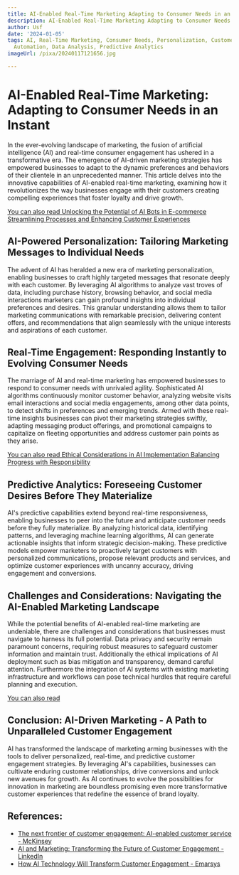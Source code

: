 ```yaml
---
title: AI-Enabled Real-Time Marketing Adapting to Consumer Needs in an Instant
description: AI-Enabled Real-Time Marketing Adapting to Consumer Needs in an Instant
author: Usf
date: '2024-01-05'
tags: AI, Real-Time Marketing, Consumer Needs, Personalization, Customer Engagement,
  Automation, Data Analysis, Predictive Analytics
imageUrl: /pixa/20240117121656.jpg

---
```

# AI-Enabled Real-Time Marketing: Adapting to Consumer Needs in an  Instant

In the ever-evolving  landscape of marketing,  the  fusion of artificial intelligence  (AI) and real-time  consumer  engagement has  ushered in a transformative era. The emergence of AI-driven marketing strategies has empowered businesses to adapt to the dynamic preferences and behaviors of their  clientele in  an unprecedented manner.  This article  delves into the innovative capabilities of AI-enabled real-time marketing, examining how it revolutionizes the way  businesses engage with their customers creating  compelling experiences that foster loyalty and drive growth.

[You can also read Unlocking the Potential of AI Bots in E-commerce Streamlining Processes and Enhancing Customer Experiences](Unlocking%20the%20Potential%20of%20AI%20Bots%20in%20E-commerce%20Streamlining%20Processes%20and%20Enhancing%20Customer%20Experiences)


## AI-Powered Personalization: Tailoring Marketing Messages to Individual Needs

The advent of AI has heralded a  new era of marketing personalization, enabling businesses to craft highly targeted messages that resonate deeply with each customer. By leveraging  AI  algorithms to analyze vast troves of data, including purchase history, browsing behavior, and social media interactions marketers  can gain  profound insights into individual preferences and desires. This  granular understanding allows them to tailor marketing communications  with remarkable precision,  delivering content offers, and recommendations that  align seamlessly with the unique interests and aspirations of each customer.

## Real-Time Engagement: Responding Instantly to Evolving Consumer Needs

The marriage of AI and real-time marketing has empowered businesses to respond to consumer  needs with unrivaled agility. Sophisticated  AI algorithms continuously monitor customer behavior,  analyzing website visits email interactions and social media engagements, among other data points, to detect shifts in preferences and emerging trends. Armed with these  real-time insights  businesses can  pivot their marketing strategies swiftly, adapting messaging product offerings,  and promotional campaigns  to capitalize on fleeting opportunities and address customer pain points as they arise.

[You can also read Ethical Considerations in AI Implementation Balancing  Progress with Responsibility](Ethical%20Considerations%20in%20AI%20Implementation%20Balancing%20Progress%20with%20Responsibility)


## Predictive Analytics: Foreseeing Customer  Desires Before They Materialize

AI's predictive capabilities extend beyond real-time responsiveness, enabling businesses to peer into the future and  anticipate customer needs before they fully materialize. By analyzing historical data, identifying patterns, and leveraging machine learning algorithms, AI can generate actionable insights that inform strategic decision-making. These predictive models empower marketers to proactively target customers with personalized  communications, propose relevant products and  services, and  optimize customer  experiences with uncanny accuracy, driving engagement and conversions.

## Challenges and  Considerations: Navigating the  AI-Enabled Marketing Landscape

While the potential benefits of AI-enabled real-time marketing are undeniable, there are challenges and considerations that businesses must navigate  to harness its full potential. Data privacy and security remain paramount concerns,  requiring robust measures to  safeguard customer information and  maintain trust. Additionally the ethical implications of AI deployment such as bias  mitigation and transparency, demand careful attention. Furthermore the integration of AI systems  with existing marketing infrastructure and workflows can pose technical hurdles that require careful planning and execution.

[You can also read ]()


##  Conclusion: AI-Driven Marketing - A Path to  Unparalleled Customer Engagement

AI has transformed the  landscape of marketing arming businesses with the tools to  deliver personalized, real-time, and predictive customer engagement strategies. By leveraging AI's capabilities, businesses can  cultivate  enduring customer relationships,  drive conversions and unlock new avenues for growth. As AI continues to evolve the possibilities for innovation in marketing are boundless promising even more transformative customer experiences that redefine the essence of brand loyalty.

## References:
- [The next frontier of customer engagement: AI-enabled customer service - McKinsey](https://www.mckinsey.com/capabilities/operations/our-insights/the-next-frontier-of-customer-engagement-ai-enabled-customer-service)
- [AI and Marketing: Transforming the Future of Customer Engagement - LinkedIn](https://www.linkedin.com/pulse/ai-marketing-transforming-future-customer-engagement-benjamin-acevedo-dqulc)
- [How AI Technology Will Transform Customer Engagement - Emarsys](https://emarsys.com/learn/blog/how-ai-technology-will-transform-customer-engagement/)
